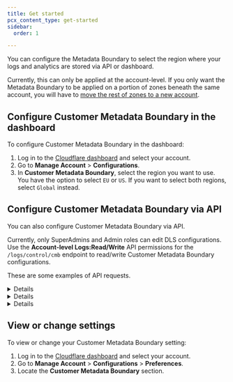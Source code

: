 ```yaml
---
title: Get started
pcx_content_type: get-started
sidebar:
  order: 1

---
```



You can configure the Metadata Boundary to select the region where your logs and analytics are stored via API or dashboard.

Currently, this can only be applied at the account-level. If you only want the Metadata Boundary to be applied on a portion of zones beneath the same account, you will have to [move the rest of zones to a new account](/fundamentals/manage-domains/move-domain/).

## Configure Customer Metadata Boundary in the dashboard

To configure Customer Metadata Boundary in the dashboard:

1. Log in to the [Cloudflare dashboard](https://dash.cloudflare.com/login) and select your account.
2. Go to **Manage Account** > **Configurations**.
3. In **Customer Metadata Boundary**, select the region you want to use. You have the option to select `EU` or `US`. If you want to select both regions, select `Global` instead.

## Configure Customer Metadata Boundary via API

You can also configure Customer Metadata Boundary via API.

Currently, only SuperAdmins and Admin roles can edit DLS configurations. Use the **Account-level Logs:Read/Write** API permissions for the `/logs/control/cmb` endpoint to read/write Customer Metadata Boundary configurations.

These are some examples of API requests.


<Details header="Get current regions">

Here is an example request using cURL to get current regions (if any):

```bash
curl -s -D "/dev/stderr" https://api.cloudflare.com/client/v4/accounts/<ACCOUNT_ID>/logs/control/cmb/config -X GET \
-H "X-Auth-Email: <EMAIL>" \
-H "X-Auth-Key: <KEY>" \
| jq '.'
```


</Details>


<Details header="Setting regions">

Here is an example request using cURL to set regions:

```bash
curl -s -D "/dev/stderr" https://api.cloudflare.com/client/v4/accounts/<ACCOUNT_ID>/logs/control/cmb/config -X POST -d '
{
    "regions": "eu"
}
' \
-H "X-Auth-Email: <EMAIL>" \
-H "X-Auth-Key: <KEY>" \
| jq '.'

```

This will overwrite any previous regions.
Change will be in effect after several minutes.


</Details>


<Details header="Delete regions">

Here is an example request using cURL to delete regions:

```bash
curl -s -D "/dev/stderr" https://api.cloudflare.com/client/v4/accounts/<ACCOUNT_ID>/logs/control/cmb/config -X DELETE \
-H "X-Auth-Email: <EMAIL>" \
-H "X-Auth-Key: <KEY>" \
| jq '.'
```


</Details>

## View or change settings

To view or change your Customer Metadata Boundary setting:

1. Log in to the [Cloudflare dashboard](https://dash.cloudflare.com) and select your account.
2. Go to **Manage Account** > **Configurations** > **Preferences**.
3. Locate the **Customer Metadata Boundary** section.
